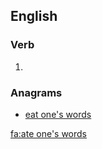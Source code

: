 ==English==

===Verb===
{{head|en|verb form}}

# {{en-simple past of|eat one's words}}

===Anagrams===
* [[eat one's words#English|eat one's words]]

[[fa:ate one's words]]